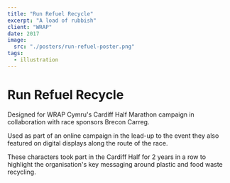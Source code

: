 ```yaml
---
title: "Run Refuel Recycle"
excerpt: "A load of rubbish"
client: "WRAP"
date: 2017
image:
  src: "./posters/run-refuel-poster.png"
tags:
  - illustration
---
```



# Run Refuel Recycle

Designed for WRAP Cymru's Cardiff Half Marathon campaign in collaboration with race sponsors Brecon Carreg.

Used as part of an online campaign in the lead-up to the event they also featured on digital displays along the route of the race.

<Vimeo
	class="video"
	posterQuality="max"
	id="187953217"
/>

These characters took part in the Cardiff Half for 2 years in a row to highlight the organisation's key messaging around plastic and food waste recycling.
